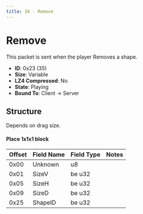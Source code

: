 ```yaml
---
title: 34 - Remove
---
```


# Remove

This packet is sent when the player Removes a shape.

- **ID**: 0x23 (35)
- **Size**: Variable
- **LZ4 Compressed**: No
- **State**: Playing
- **Bound To**: Client -> Server

## Structure

Depends on drag size.

#### Place 1x1x1 block
| Offset | Field Name       | Field Type | Notes |
|--------|------------------|------------|-------|
| 0x00   | Unknown          | u8         | |
| 0x01   | SizeV            | be u32     | |
| 0x05   | SizeH            | be u32     | |
| 0x09   | SizeD            | be u32     | |
| 0x25   | ShapeID          | be u32     | |

[//]: # (Not fully documented, need drag size for blocks, pos, parts.)